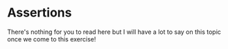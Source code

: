 # Assertions

There's nothing for you to read here but I will have a lot to say on this topic once we come to this exercise!
